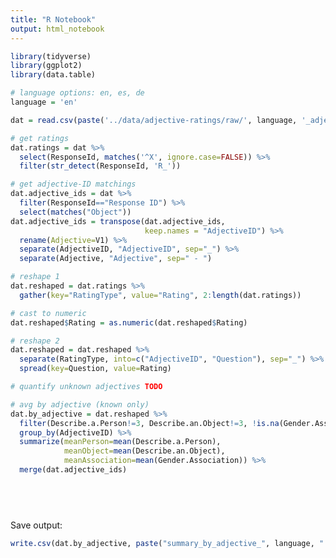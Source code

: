 ```yaml
---
title: "R Notebook"
output: html_notebook
---
```



```r
library(tidyverse)
library(ggplot2)
library(data.table)
```

```r
# language options: en, es, de
language = 'en'

dat = read.csv(paste('../data/adjective-ratings/raw/', language, '_adjective_ratings.csv', sep='_'))

# get ratings
dat.ratings = dat %>%
  select(ResponseId, matches('^X', ignore.case=FALSE)) %>%
  filter(str_detect(ResponseId, 'R_'))

# get adjective-ID matchings
dat.adjective_ids = dat %>%
  filter(ResponseId=="Response ID") %>%
  select(matches("Object"))
dat.adjective_ids = transpose(dat.adjective_ids, 
                              keep.names = "AdjectiveID") %>%
  rename(Adjective=V1) %>%
  separate(AdjectiveID, "AdjectiveID", sep="_") %>%
  separate(Adjective, "Adjective", sep=" - ")

# reshape 1
dat.reshaped = dat.ratings %>%
  gather(key="RatingType", value="Rating", 2:length(dat.ratings)) 

# cast to numeric
dat.reshaped$Rating = as.numeric(dat.reshaped$Rating)

# reshape 2
dat.reshaped = dat.reshaped %>%
  separate(RatingType, into=c("AdjectiveID", "Question"), sep="_") %>%
  spread(key=Question, value=Rating) 

# quantify unknown adjectives TODO

# avg by adjective (known only)
dat.by_adjective = dat.reshaped %>%
  filter(Describe.a.Person!=3, Describe.an.Object!=3, !is.na(Gender.Association)) %>%
  group_by(AdjectiveID) %>%
  summarize(meanPerson=mean(Describe.a.Person),
            meanObject=mean(Describe.an.Object),
            meanAssociation=mean(Gender.Association)) %>%
  merge(dat.adjective_ids)
  


               
```
Save output:

```r
write.csv(dat.by_adjective, paste("summary_by_adjective_", language, ".csv", sep=""))
```

